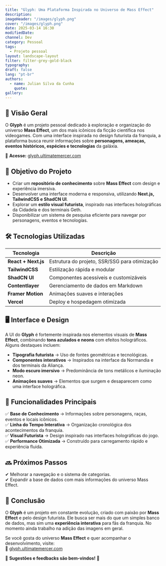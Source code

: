 ```yaml
---
title: "Glyph: Uma Plataforma Inspirada no Universo de Mass Effect"
description:
imageHeader: "/images/glyph.png"
cover: "/images/glyph.png"
date: 2025-03-14 16:30
modifiedDate:
channel: Dev
category: Pessoal
tags:
  - Projeto pessoal
layout: landscape-layout
filter: filter-grey-gold-black
typography:
draft: false
lang: "pt-br"
authors:
  - name: Julian Silva da Cunha
    quote:
gallery:
---
```


## 🚀 **Visão Geral**

O **Glyph** é um projeto pessoal dedicado à exploração e organização do universo **Mass Effect**, um dos mais icônicos da ficção científica nos videogames. Com uma interface inspirada no design futurista da franquia, a plataforma busca reunir informações sobre **personagens, ameaças, eventos históricos, espécies e tecnologias** da galáxia.

🔗 **Acesse:** [glyph.ultimatemercer.com](https://glyph.ultimatemercer.com/)

## 🎯 **Objetivo do Projeto**

- Criar um **repositório de conhecimento** sobre **Mass Effect** com design e experiência imersiva.
- Desenvolver uma interface moderna e responsiva, utilizando **Next.js, TailwindCSS e ShadCN UI**.
- Explorar um **estilo visual futurista**, inspirado nas interfaces holográficas da Cidadela e dos terminais Geth.
- Disponibilizar um sistema de pesquisa eficiente para navegar por personagens, eventos e tecnologias.

## 🛠️ **Tecnologias Utilizadas**

| Tecnologia          | Descrição                                     |
| ------------------- | --------------------------------------------- |
| **React + Next.js** | Estrutura do projeto, SSR/SSG para otimização |
| **TailwindCSS**     | Estilização rápida e modular                  |
| **ShadCN UI**       | Componentes acessíveis e customizáveis        |
| **Contentlayer**    | Gerenciamento de dados em Markdown            |
| **Framer Motion**   | Animações suaves e interações                 |
| **Vercel**          | Deploy e hospedagem otimizada                 |

## 🖥️ **Interface e Design**

A UI do **Glyph** é fortemente inspirada nos elementos visuais de **Mass Effect**, combinando **tons azulados e neons** com efeitos holográficos. Alguns destaques incluem:

- **Tipografia futurista** → Uso de fontes geométricas e tecnológicas.
- **Componentes interativos** → Inspirados na interface da Normandia e dos terminais da Aliança.
- **Modo escuro imersivo** → Predominância de tons metálicos e iluminação neon.
- **Animações suaves** → Elementos que surgem e desaparecem como uma interface holográfica.

## 📌 **Funcionalidades Principais**

✅ **Base de Conhecimento** → Informações sobre personagens, raças, eventos e locais icônicos.  
✅ **Linha do Tempo Interativa** → Organização cronológica dos acontecimentos da franquia.  
✅ **Visual Futurista** → Design inspirado nas interfaces holográficas do jogo.  
✅ **Performance Otimizada** → Construído para carregamento rápido e experiência fluida.

## 🔜 **Próximos Passos**

✔ Melhorar a navegação e o sistema de categorias.  
✔ Expandir a base de dados com mais informações do universo Mass Effect.

## 🌌 **Conclusão**

O **Glyph** é um projeto em constante evolução, criado com paixão por **Mass Effect** e pelo design futurista. Ele busca ser mais do que um simples banco de dados, mas sim uma **experiência interativa** para fãs da franquia. No momento ainda trabalho na adição das imagens em geral.

Se você gosta do universo **Mass Effect** e quer acompanhar o desenvolvimento, visite:  
🔗 [glyph.ultimatemercer.com](https://glyph.ultimatemercer.com/)

👾 **Sugestões e feedbacks são bem-vindos!** 🚀
